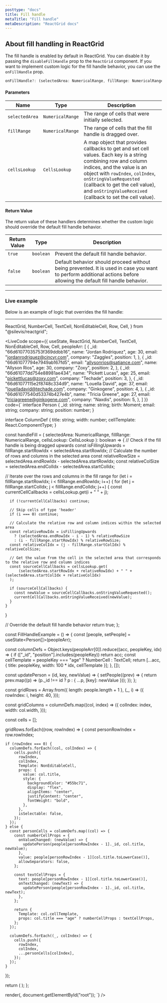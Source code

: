 ```yaml
---
posttype: "docs"
title: Fill handle
metaTitle: "Fill handle"
metaDescription: "ReactGrid docs"
---
```


## About fill handling in ReactGrid

The fill handle is enabled by default in ReactGrid. You can disable it by passing the `disableFillHandle` prop to the `ReactGrid` component. If you want to implement custom logic for the fill handle behavior, you can use the `onFillHandle` prop.

```ts
onFillHandle?: (selectedArea: NumericalRange, fillRange: NumericalRange, cellsLookup: CellsLookup) => boolean;
```

#### Parameters

Name         | Type                                      | Description |
-------------|-------------------------------------------|-------------|
`selectedArea`      | `NumericalRange`    | The range of cells that were initially selected. |
`fillRange` | `NumericalRange`                          | The range of cells that the fill handle is dragged over. |
`cellsLookup`| `CellsLookup`                             | A map object that provides callbacks to get and set cell values. Each key is a string combining row and column indices, and the value is an object with `rowIndex`, `colIndex`, `onStringValueRequested` (callback to get the cell value), and `onStringValueReceived` (callback to set the cell value). |


#### Return Value

The return value of these handlers determines whether the custom logic should override the default fill handle behavior.

| Return Value | Type      | Description                                                                                           |
|--------------|-----------|-------------------------------------------------------------------------------------------------------|
| `true`       | `boolean` | Prevent the default fill handle behavior.                                         |
| `false`      | `boolean` | Default behavior should proceed without being prevented. It is used in case you want to perform additional actions before allowing the default fill handle behavior. |


---

### Live example

Below is an example of logic that overrides the fill handle:

---

  ReactGrid,
  NumberCell,
  TextCell,
  NonEditableCell,
  Row,
  Cell,
} from "@silevis/reactgrid";


<LiveCode
  scope={{
    useState,
    ReactGrid,
    NumberCell,
    TextCell,
    NonEditableCell,
    Row,
    Cell,
    peopleArr: [
      {
        _id: "66d61077035753f369ddbb16",
        name: "Jordan Rodriquez",
        age: 30,
        email: "jordanrodriquez@cincyr.com",
        company: "Zaggles",
        position: 1,
      },
      {
        _id: "66d61077794e7949ab167fd5",
        email: "allysonrios@satiance.com",
        name: "Allyson Rios",
        age: 30,
        company: "Zoxy",
        position: 2,
      },
      {
        _id: "66d61077dd754e88981ae434",
        name: "Pickett Lucas",
        age: 25,
        email: "pickettlucas@zoxy.com",
        company: "Techade",
        position: 3,
      },
      {
        _id: "66d61077115e2f8748c334d9",
        name: "Louella David",
        age: 37,
        email: "louelladavid@techade.com",
        company: "Ginkogene",
        position: 4,
      },
      {
        _id: "66d61077540d53374b427e4b",
        name: "Tricia Greene",
        age: 27,
        email: "triciagreene@ginkogene.com",
        company: "Naxdis",
        position: 5,
      },
    ]
  }}
  code={`
interface Person {
  _id: string;
  name: string;
  birth: Moment;
  email: string;
  company: string;
  position: number;
}

interface ColumnDef {
  title: string;
  width: number;
  cellTemplate: React.ComponentType<any>;
}

const handleFill = (
  selectedArea: NumericalRange,
  fillRange: NumericalRange,
  cellsLookup: CellsLookup
): boolean => {
  // Check if the fill handle is being dragged upwards
  const isFillingUpwards = fillRange.startRowIdx < selectedArea.startRowIdx;
  // Calculate the number of rows and columns in the selected area
  const relativeRowSize = selectedArea.endRowIdx - selectedArea.startRowIdx;
  const relativeColSize = selectedArea.endColIdx - selectedArea.startColIdx;

  // Iterate over the rows and columns in the fill range
  for (let i = fillRange.startRowIdx; i < fillRange.endRowIdx; i++) {
    for (let j = fillRange.startColIdx; j < fillRange.endColIdx; j++) {
      const currentCellCallbacks = cellsLookup.get(i + " " + j);

      if (!currentCellCallbacks) continue;

      // Skip cells of type 'header'
      if (i === 0) continue;

      // Calculate the relative row and column indices within the selected area
      const relativeRowIdx = isFillingUpwards
        ? (selectedArea.endRowIdx - i - 1) % relativeRowSize
        : (i - fillRange.startRowIdx) % relativeRowSize;
      const relativeColIdx = (j - fillRange.startColIdx) % relativeColSize;

      // Get the value from the cell in the selected area that corresponds to the relative row and column indices
      const sourceCellCallbacks = cellsLookup.get(
          (selectedArea.startRowIdx + relativeRowIdx) + " " + (selectedArea.startColIdx + relativeColIdx)
      );

      if (sourceCellCallbacks) {
        const newValue = sourceCellCallbacks.onStringValueRequested();
        currentCellCallbacks.onStringValueReceived(newValue);
      }
    }
  }

  // Override the default fill handle behavior
  return true;
};


const FillHandleExample = () => {
  const [people, setPeople] = useState<Person[]>(peopleArr);

  const columnDefs = Object.keys(peopleArr[0]).reduce((acc, peopleKey, idx) => {
    if (["_id", "position"].includes(peopleKey)) return acc;
    const cellTemplate = peopleKey === "age" ? NumberCell : TextCell;
    return [...acc, { title: peopleKey, width: 100 * idx, cellTemplate }];
  }, []);

  const updatePerson = (id, key, newValue) => {
    setPeople((prev) => {
      return prev.map((p) => (p._id !== id ? p : { ...p, [key]: newValue }));
    });
  };

  const gridRows = Array.from({ length: people.length + 1 }, (_, i) => ({
    rowIndex: i,
    height: 40,
  }));

  const gridColumns = columnDefs.map((col, index) => ({
    colIndex: index,
    width: col.width,
  }));

  const cells = [];

  gridRows.forEach((row, rowIndex) => {
    const personRowIndex = row.rowIndex;

    if (rowIndex === 0) {
      columnDefs.forEach((col, colIndex) => {
        cells.push({
          rowIndex,
          colIndex,
          Template: NonEditableCell,
          props: {
            value: col.title,
            style: {
              backgroundColor: "#55bc71",
              display: "flex",
              alignItems: "center",
              justifyContent: "center",
              fontWeight: "bold",
            },
          },
          isSelectable: false,
        });
      });
    } else {
      const personCells = columnDefs.map((col) => {
        const numberCellProps = {
          onValueChanged: (newValue) => {
            updatePerson(people[personRowIndex - 1]._id, col.title, newValue);
          },
          value: people[personRowIndex - 1][col.title.toLowerCase()],
          allowSeparators: false,
        };

        const textCellProps = {
          text: people[personRowIndex - 1][col.title.toLowerCase()],
          onTextChanged: (newText) => {
            updatePerson(people[personRowIndex - 1]._id, col.title, newText);
          },
        };

        return {
          Template: col.cellTemplate,
          props: col.title === "age" ? numberCellProps : textCellProps,
        };
      });

      columnDefs.forEach((_, colIndex) => {
        cells.push({
          rowIndex,
          colIndex,
          ...personCells[colIndex],
        });
      });
    }
  });

  return (
    <ReactGrid
      onFillHandle={handleFill}
      rows={gridRows}
      columns={gridColumns}
      cells={cells}
    />
  );
};

render(<FillHandleExample />, document.getElementById("root"));
  `}
/>